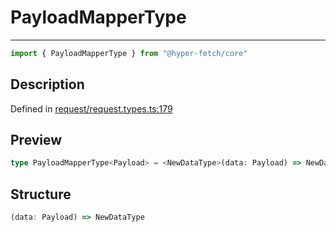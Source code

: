 

# PayloadMapperType

<div class="api-docs__separator" data-reactroot="">

---

</div><div class="api-docs__import" data-reactroot="">

```ts
import { PayloadMapperType } from "@hyper-fetch/core"
```

</div><div class="api-docs__section">

## Description

</div><div class="api-docs__description"><span class="api-docs__do-not-parse">



</span></div><p class="api-docs__definition">

Defined in [request/request.types.ts:179](https://github.com/BetterTyped/hyper-fetch/blob/c44d728f/packages/core/src/request/request.types.ts#L179)

</p><div class="api-docs__section">

## Preview

</div><div class="api-docs__preview type single">

```ts
type PayloadMapperType<Payload> = <NewDataType>(data: Payload) => NewDataType;
```

</div><div class="api-docs__section">

## Structure

</div><div class="api-docs__returns">

```ts
(data: Payload) => NewDataType
```

</div>